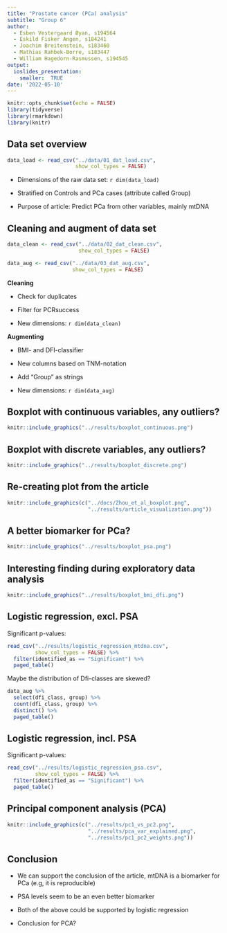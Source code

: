 ```yaml
---
title: "Prostate cancer (PCa) analysis"
subtitle: "Group 6"
author:
  - Esben Vestergaard Øyan, s194564
  - Eskild Fisker Angen, s184241
  - Joachim Breitenstein, s183460
  - Mathias Rahbek-Borre, s183447
  - William Hagedorn-Rasmussen, s194545
output:
  ioslides_presentation:
    smaller:  TRUE
date: '2022-05-10'
---
```


```r
knitr::opts_chunk$set(echo = FALSE)
library(tidyverse)
library(rmarkdown)
library(knitr)
```

## Data set overview
```r
data_load <- read_csv("../data/01_dat_load.csv",
                      show_col_types = FALSE) 
```

- Dimensions of the raw data set: `r dim(data_load)` 


- Stratified on Controls and PCa cases (attribute called Group)  


- Purpose of article: Predict PCa from other variables, mainly mtDNA  

## Cleaning and augment of data set {.build}
```r
data_clean <- read_csv("../data/02_dat_clean.csv",
                       show_col_types = FALSE) 
```

```r
data_aug <- read_csv("../data/03_dat_aug.csv",
                     show_col_types = FALSE)
```
<div>
**Cleaning**  

- Check for duplicates  


- Filter for PCRsuccess  


- New dimensions: `r dim(data_clean)`  
</div>
<div>
**Augmenting**  

- BMI- and DFI-classifier  


- New columns based on TNM-notation  


- Add "Group" as strings  


- New dimensions: `r dim(data_aug)`  
</div>

## Boxplot with continuous variables, any outliers?
```r
knitr::include_graphics("../results/boxplot_continuous.png")
```

## Boxplot with discrete variables, any outliers?
```r
knitr::include_graphics("../results/boxplot_discrete.png")
```

## Re-creating plot from the article
```r
knitr::include_graphics(c("../docs/Zhou_et_al_boxplot.png",
                          "../results/article_visualization.png"))
```

## A better biomarker for PCa?
```r
knitr::include_graphics("../results/boxplot_psa.png")
```

## Interesting finding during exploratory data analysis
```r
knitr::include_graphics("../results/boxplot_bmi_dfi.png")
```

## Logistic regression, excl. PSA {.build}
Significant p-values:
```r
read_csv("../results/logistic_regression_mtdna.csv",
         show_col_types = FALSE) %>%
  filter(identified_as == "Significant") %>% 
  paged_table()
```

<div>
Maybe the distribution of Dfi-classes are skewed?
```r
data_aug %>% 
  select(dfi_class, group) %>% 
  count(dfi_class, group) %>% 
  distinct() %>% 
  paged_table()
```
</div>

## Logistic regression, incl. PSA
Significant p-values:
```r
read_csv("../results/logistic_regression_psa.csv",
         show_col_types = FALSE) %>%
  filter(identified_as == "Significant") %>% 
  paged_table()
```

## Principal component analysis (PCA)
```r
knitr::include_graphics(c("../results/pc1_vs_pc2.png",
                          "../results/pca_var_explained.png",
                          "../results/pc1_pc2_weights.png"))
```

## Conclusion {.build}
- We can support the conclusion of the article, mtDNA is a biomarker for PCa (e.g, it is reproducible)  

<div>
- PSA levels seem to be an even better biomarker
</div>

<div>
- Both of the above could be supported by logistic regression
</div>

<div>
- Conclusion for PCA?
</div>